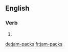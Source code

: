 ==English==

===Verb===
{{head|en|verb form}}

# {{en-third-person singular of|jam-pack}}

[[de:jam-packs]]
[[fr:jam-packs]]